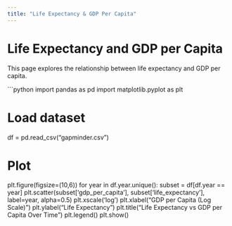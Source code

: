 ```yaml
---
title: "Life Expectancy & GDP Per Capita"
---
```


# Life Expectancy and GDP per Capita

This page explores the relationship between life expectancy and GDP per capita.

```python
import pandas as pd
import matplotlib.pyplot as plt

# Load dataset
df = pd.read_csv("gapminder.csv")

# Plot
plt.figure(figsize=(10,6))
for year in df.year.unique():
    subset = df[df.year == year]
    plt.scatter(subset['gdp_per_capita'], subset['life_expectancy'], label=year, alpha=0.5)
plt.xscale('log')
plt.xlabel("GDP per Capita (Log Scale)")
plt.ylabel("Life Expectancy")
plt.title("Life Expectancy vs GDP per Capita Over Time")
plt.legend()
plt.show()
